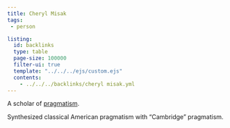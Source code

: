 ```yaml
---
title: Cheryl Misak
tags:
 - person

listing:
  id: backlinks
  type: table
  page-size: 100000
  filter-ui: true
  template: "../../../ejs/custom.ejs"
  contents:
    - ../../../backlinks/cheryl misak.yml
---
```


A scholar of [pragmatism](/docs/phil/Pragmatism.html).

Synthesized classical American pragmatism with "Cambridge" pragmatism.
